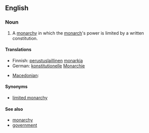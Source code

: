 ==English==
{{wikipedia}}

===Noun===
{{en-noun|sg=[[constitutional]] [[monarchy]]|constitutional monarchies}}

# A [[monarchy]] in which the [[monarch]]'s power is limited by a written constitution.

====Translations====
{{trans-top}}
* Finnish: [[perustuslaillinen]] [[monarkia]]
* German: [[konstitutionell]]e [[Monarchie]] {{f}}
{{trans-mid}}
* [[Macedonian]]: {{t|mk|уставна монархија|f|tr=ústavna monárhija|sc=Cyrl}}
{{trans-bottom}}

====Synonyms====
* [[limited monarchy]]

====See also====
* [[monarchy]]
* [[government]]